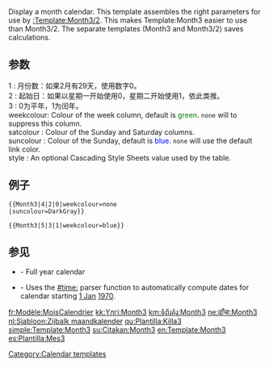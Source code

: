 {{Documentation subpage}}
<!-- PLEASE ADD CATEGORIES AND INTERWIKIS AT THE BOTTOM OF THIS PAGE. -->

Display a month calendar. This template assembles the right parameters for use by [[:Template:Month3/2]]. 
This makes Template:Month3 easier to use than Month3/2. 
The separate templates (Month3 and Month3/2) saves calculations. 

==参数==
;1 : 月份数：如果2月有29天，使用数字0。
;2 : 起始日：如果以星期一开始使用0，星期二开始使用1，依此类推。
;3 : 0为平年，1为闰年。
;weekcolour: Colour of the week column, default is <span style="color:green;">green</span>. <code>none</code> will to suppress this column.
;satcolour : Colour of the Sunday and Saturday columns.
;suncolour : Colour of the Sunday, default is <span style="color:blue;">blue</span>. <code>none</code> will use the default link color.
;style     : An optional Cascading Style Sheets value used by the table.

==例子==
{{Month3|4|2|0|weekcolour=none|suncolour=DarkGray}}
<pre>
{{Month3|4|2|0|weekcolour=none
|suncolour=DarkGray}}
</pre>
{{brClear}}
{{Month3|5|3|1|weekcolour=blue}}
<pre>
{{Month3|5|3|1|weekcolour=blue}}
</pre>

==参见==
* {{tl|Calendar}} - Full year calendar
* {{tl|CalendarCustom}} - Uses the [[meta:ParserFunctions#.23time:|#time:]] parser function to automatically compute dates for calendar starting [[1 Jan]] [[1970]].

<includeonly><!--
++++ PLEASE ADD CATEGORIES AND INTERWIKIS BELOW THIS LINE, THANK YOU. -->
[[Category:Calendar templates]]

[[fr:Modèle:MoisCalendrier]]
[[kk:Үлгі:Month3]]
[[km:ទំព័រគំរូ:Month3]]
[[ne:ढाँचा:Month3]]
[[nl:Sjabloon:Zijbalk maandkalender]]
[[qu:Plantilla:Killa3]]
[[simple:Template:Month3]]
[[su:Citakan:Month3]]
[[en:Template:Month3]]
[[es:Plantilla:Mes3]]
</includeonly>